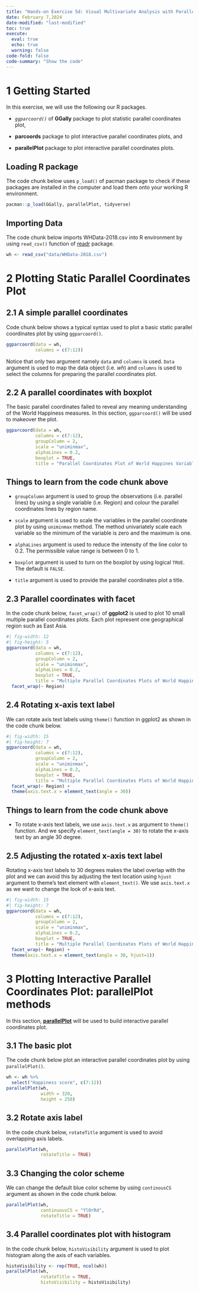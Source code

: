 ```yaml
---
title: "Hands-on Exercise 5d: Visual Multivariate Analysis with Parallel Coordinates Plot"
date: February 7,2024
date-modified: "last-modified"
toc: true
execute: 
  eval: true
  echo: true
  warning: false
code-fold: false
code-summary: "Show the code"
---
```


# 1 Getting Started

In this exercise, we will use the following our R packages.

-   *`ggparcoord()`* of **GGally** package to plot statistic parallel coordinates plot,

-   **parcoords** package to plot interactive parallel coordinates plots, and

-   **parallelPlot** package to plot interactive parallel coordinates plots.

::: panel-tabset
## Loading R package

The code chunk below uses `p_load()` of pacman package to check if these packages are installed in the computer and load them onto your working R environment.

```r
pacman::p_load(GGally, parallelPlot, tidyverse)
```

## Importing Data

The code chunk below imports WHData-2018.csv into R environment by using `read_csv()` function of [readr](https://readr.tidyverse.org/) package.

```r
wh <- read_csv("data/WHData-2018.csv")
```
:::

# 2 Plotting Static Parallel Coordinates Plot

## 2.1 A simple parallel coordinates

Code chunk below shows a typical syntax used to plot a basic static parallel coordinates plot by using `ggparcoord()`.

```r
ggparcoord(data = wh, 
           columns = c(7:12))
```

::: callout-note
Notice that only two argument namely `data` and `columns` is used. `Data` argument is used to map the data object (i.e. *wh*) and `columns` is used to select the columns for preparing the parallel coordinates plot.
:::

## 2.2 A parallel coordinates with boxplot

The basic parallel coordinates failed to reveal any meaning understanding of the World Happiness measures. In this section, `ggparcoord()` will be used to makeover the plot.

```r
ggparcoord(data = wh, 
           columns = c(7:12), 
           groupColumn = 2,
           scale = "uniminmax",
           alphaLines = 0.2,
           boxplot = TRUE, 
           title = "Parallel Coordinates Plot of World Happines Variables")
```

::: callout-tip
## Things to learn from the code chunk above

-   `groupColumn` argument is used to group the observations (i.e. parallel lines) by using a single variable (i.e. Region) and colour the parallel coordinates lines by region name.

-   `scale` argument is used to scale the variables in the parallel coordinate plot by using `uniminmax` method. The method univariately scale each variable so the minimum of the variable is zero and the maximum is one.

-   `alphaLines` argument is used to reduce the intensity of the line color to 0.2. The permissible value range is between 0 to 1.

-   `boxplot` argument is used to turn on the boxplot by using logical `TRUE`. The default is `FALSE`.

-   `title` argument is used to provide the parallel coordinates plot a title.
:::

## 2.3 Parallel coordinates with facet

In the code chunk below, `facet_wrap()` of **ggplot2** is used to plot 10 small multiple parallel coordinates plots. Each plot represent one geographical region such as East Asia.

```r
#| fig-width: 12
#| fig-height: 5
ggparcoord(data = wh, 
           columns = c(7:12), 
           groupColumn = 2,
           scale = "uniminmax",
           alphaLines = 0.2,
           boxplot = TRUE, 
           title = "Multiple Parallel Coordinates Plots of World Happines Variables by Region") +
  facet_wrap(~ Region)

```

## 2.4 Rotating x-axis text label

We can rotate axis text labels using `theme()` function in ggplot2 as shown in the code chunk below.

```r
#| fig-width: 15
#| fig-height: 7
ggparcoord(data = wh, 
           columns = c(7:12), 
           groupColumn = 2,
           scale = "uniminmax",
           alphaLines = 0.2,
           boxplot = TRUE, 
           title = "Multiple Parallel Coordinates Plots of World Happines Variables by Region") +
  facet_wrap(~ Region) + 
  theme(axis.text.x = element_text(angle = 30))

```

::: callout-tip
## Things to learn from the code chunk above

-   To rotate x-axis text labels, we use `axis.text.x` as argument to `theme()` function. And we specify `element_text(angle = 30)` to rotate the x-axis text by an angle 30 degree.
:::

## 2.5 Adjusting the rotated x-axis text label

Rotating x-axis text labels to 30 degrees makes the label overlap with the plot and we can avoid this by adjusting the text location using `hjust` argument to theme’s text element with `element_text()`. We use `axis.text.x` as we want to change the look of x-axis text.

```r
#| fig-width: 15
#| fig-height: 7
ggparcoord(data = wh, 
           columns = c(7:12), 
           groupColumn = 2,
           scale = "uniminmax",
           alphaLines = 0.2,
           boxplot = TRUE, 
           title = "Multiple Parallel Coordinates Plots of World Happines Variables by Region") +
  facet_wrap(~ Region) + 
  theme(axis.text.x = element_text(angle = 30, hjust=1))
```

# 3 Plotting Interactive Parallel Coordinates Plot: parallelPlot methods

In this section, [**parallelPlot**](https://cran.r-project.org/web/packages/parallelPlot/) will be used to build interactive parallel coordinates plot.

## 3.1 The basic plot
The code chunk below plot an interactive parallel coordinates plot by using `parallelPlot()`.
```r
wh <- wh %>%
  select("Happiness score", c(7:12))
parallelPlot(wh,
             width = 320,
             height = 250)
```

## 3.2 Rotate axis label
In the code chunk below, `rotateTitle` argument is used to avoid overlapping axis labels.

```r
parallelPlot(wh,
             rotateTitle = TRUE)
```

## 3.3 Changing the color scheme
We can change the default blue color scheme by using `continousCS` argument as shown in the code chunk below.
```r
parallelPlot(wh,
             continuousCS = "YlOrRd",
             rotateTitle = TRUE)
```

## 3.4 Parallel coordinates plot with histogram
In the code chunk below, `histoVisibility` argument is used to plot histogram along the axis of each variables.
```r
histoVisibility <- rep(TRUE, ncol(wh))
parallelPlot(wh,
             rotateTitle = TRUE,
             histoVisibility = histoVisibility)
```









